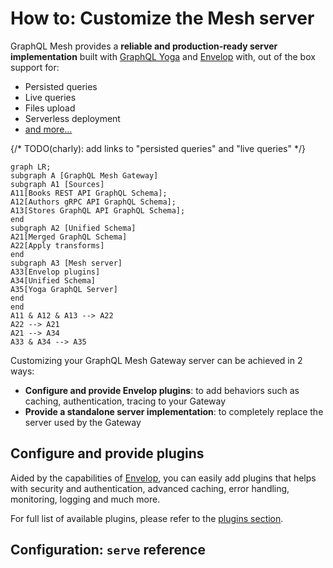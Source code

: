 
# How to: Customize the Mesh server

GraphQL Mesh provides a **reliable and production-ready server implementation** built with
[GraphQL Yoga](https://graphql-yoga.com) and [Envelop](https://envelop.dev) with, out of the box
support for:

- Persisted queries
- Live queries
- Files upload
- Serverless deployment
- [and more...](https://graphql-yoga.com/docs/quick-start)

{/* TODO(charly): add links to "persisted queries" and "live queries" */}

```mermaid
graph LR;
subgraph A [GraphQL Mesh Gateway]
subgraph A1 [Sources]
A11[Books REST API GraphQL Schema];
A12[Authors gRPC API GraphQL Schema];
A13[Stores GraphQL API GraphQL Schema];
end
subgraph A2 [Unified Schema]
A21[Merged GraphQL Schema]
A22[Apply transforms]
end
subgraph A3 [Mesh server]
A33[Envelop plugins]
A34[Unified Schema]
A35[Yoga GraphQL Server]
end
end
A11 & A12 & A13 --> A22
A22 --> A21
A21 --> A34
A33 & A34 --> A35
```

Customizing your GraphQL Mesh Gateway server can be achieved in 2 ways:

- **Configure and provide Envelop plugins**: to add behaviors such as caching, authentication,
  tracing to your Gateway
- **Provide a standalone server implementation**: to completely replace the server used by the
  Gateway

## Configure and provide plugins

Aided by the capabilities of [Envelop](https://envelop.dev), you can easily add plugins that helps
with security and authentication, advanced caching, error handling, monitoring, logging and much
more.

For full list of available plugins, please refer to the
[plugins section](/docs/plugins/plugins-introduction).

## Configuration: `serve` reference


<API />
